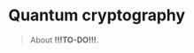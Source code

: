 # Quantum cryptography {#quantum-cryptography}

> About **!!!TO-DO!!!**.

::: {.todo}
:::

<div class="video" title="Overview" data-videoid="UIwbrM5kfbk"></div>

<div class="video" title="Classical one-time pads" data-videoid="aPxwLXTRpUM"></div>

<div class="video" title="Two approaches to the key distribution problem" data-videoid="AVVfIzDw_RU"></div>

<div class="video" title="Insecure quantum key distribution" data-videoid="UTWWUfJHi4c"></div>

<div class="video" title="Security of shared randomness" data-videoid="rRlBeLWStm0"></div>

<div class="video" title="Security of shared randomness (continued)" data-videoid="B0Q9zE-4vBc"></div>

<div class="video" title="Quantum key distribution" data-videoid="2ExG7UJgfmQ"></div>

<div class="video" title="Comments on quantum key distribution" data-videoid="ieoiPknUxjc"></div>
